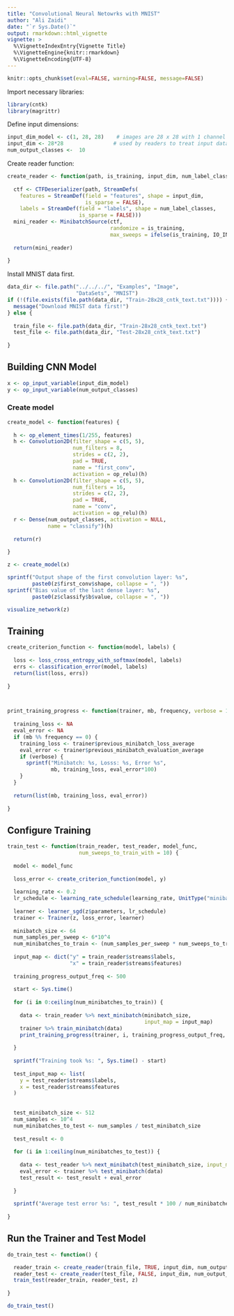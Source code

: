 ```yaml
---
title: "Convolutional Neural Netowrks with MNIST"
author: "Ali Zaidi"
date: "`r Sys.Date()`"
output: rmarkdown::html_vignette
vignette: >
  %\VignetteIndexEntry{Vignette Title}
  %\VignetteEngine{knitr::rmarkdown}
  %\VignetteEncoding{UTF-8}
---
```


```r
knitr::opts_chunk$set(eval=FALSE, warning=FALSE, message=FALSE)
```

Import necessary libraries:

```r
library(cntk)
library(magrittr)
```

Define input dimensions:

```r
input_dim_model <- c(1, 28, 28)    # images are 28 x 28 with 1 channel of color (gray)
input_dim <- 28*28                # used by readers to treat input data as a vector
num_output_classes <-  10
```

Create reader function:


```r

create_reader <- function(path, is_training, input_dim, num_label_classes) {
  
  ctf <- CTFDeserializer(path, StreamDefs(
    features = StreamDef(field = "features", shape = input_dim,
                         is_sparse = FALSE),
    labels = StreamDef(field = "labels", shape = num_label_classes, 
                       is_sparse = FALSE)))
  mini_reader <- MinibatchSource(ctf,
                                 randomize = is_training,
                                 max_sweeps = ifelse(is_training, IO_INFINITELY_REPEAT, 1))
  
  return(mini_reader)
  
}

```

Install MNIST data first.

```r
data_dir <- file.path("../../../", "Examples", "Image",
                      "DataSets", "MNIST")
if (!(file.exists(file.path(data_dir, "Train-28x28_cntk_text.txt")))) {
  message("Download MNIST data first!")
} else {
  
  train_file <- file.path(data_dir, "Train-28x28_cntk_text.txt")
  test_file <- file.path(data_dir, "Test-28x28_cntk_text.txt")
  
}

```

## Building CNN Model

```r
x <- op_input_variable(input_dim_model)
y <- op_input_variable(num_output_classes)
```

### Create model

```r
create_model <- function(features) {
  
  h <- op_element_times(1/255, features)
  h <- Convolution2D(filter_shape = c(5, 5),
                     num_filters = 8,
                     strides = c(2, 2),
                     pad = TRUE,
                     name = "first_conv",
                     activation = op_relu)(h)
  h <- Convolution2D(filter_shape = c(5, 5),
                     num_filters = 16,
                     strides = c(2, 2),
                     pad = TRUE,
                     name = "conv",
                     activation = op_relu)(h)
  r <- Dense(num_output_classes, activation = NULL,
             name = "classify")(h)
  
  return(r)
  
} 

z <- create_model(x)

sprintf("Output shape of the first convolution layer: %s", 
        paste0(z$first_conv$shape, collapse = ", "))
sprintf("Bias value of the last dense layer: %s", 
        paste0(z$classify$b$value, collapse = ", "))

visualize_network(z)

```


## Training

```r

create_criterion_function <- function(model, labels) {
  
  loss <- loss_cross_entropy_with_softmax(model, labels)
  errs <- classification_error(model, labels)
  return(list(loss, errs))
  
}



print_training_progress <- function(trainer, mb, frequency, verbose = 1) {
 
  training_loss <- NA
  eval_error <- NA
  if (mb %% frequency == 0) {
    training_loss <- trainer$previous_minibatch_loss_average
    eval_error <- trainer$previous_minibatch_evaluation_average
    if (verbose) {
      sprintf("Minibatch: %s, Losss: %s, Error %s", 
              mb, training_loss, eval_error*100)
    }
  }
  
  return(list(mb, training_loss, eval_error))
  
}

```

## Configure Training

```r

train_test <- function(train_reader, test_reader, model_func,
                       num_sweeps_to_train_with = 10) {
  
  model <- model_func
  
  loss_error <- create_criterion_function(model, y)
  
  learning_rate <- 0.2
  lr_schedule <- learning_rate_schedule(learning_rate, UnitType("minibatch"))
  
  learner <- learner_sgd(z$parameters, lr_schedule)
  trainer <- Trainer(z, loss_error, learner)
  
  minibatch_size <- 64
  num_samples_per_sweep <- 6*10^4
  num_minibatches_to_train <- (num_samples_per_sweep * num_sweeps_to_train_with) / minibatch_size
  
  input_map <- dict("y" = train_reader$streams$labels,
                    "x" = train_reader$streams$features)
  
  training_progress_output_freq <- 500
  
  start <- Sys.time()
  
  for (i in 0:ceiling(num_minibatches_to_train)) {
    
    data <- train_reader %>% next_minibatch(minibatch_size, 
                                            input_map = input_map)
    trainer %>% train_minibatch(data)
    print_training_progress(trainer, i, training_progress_output_freq, verbose = 1)
    
  }
  
  sprintf("Training took %s: ", Sys.time() - start)
  
  test_input_map <- list(
    y = test_reader$streams$labels,
    x = test_reader$streams$features
  )
  
  
  test_minibatch_size <- 512
  num_samples <- 10^4
  num_minibatches_to_test <- num_samples / test_minibatch_size
  
  test_result <- 0
  
  for (i in 1:ceiling(num_minibatches_to_test)) {
    
    data <- test_reader %>% next_minibatch(test_minibatch_size, input_map = test_input_map)
    eval_error <- trainer %>% test_minibatch(data)
    test_result <- test_result + eval_error
    
  }
 
  sprintf("Average test error %s: ", test_result * 100 / num_minibatches_to_test)
   
}

```


## Run the Trainer and Test Model

```r

do_train_test <- function() {

  reader_train <- create_reader(train_file, TRUE, input_dim, num_output_classes)
  reader_test <- create_reader(test_file, FALSE, input_dim, num_output_classes)
  train_test(reader_train, reader_test, z)
  
}

do_train_test()

```

